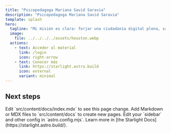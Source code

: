 ```yaml
---
title: "Psicopedagoga Mariana Savid Saravia"
description: "Psicopedagoga Mariana Savid Saravia"
template: splash
hero:
  tagline: "Mi misión es clara: forjar una ciudadanía digital plena, saludable, responsable, participativa, creativa, positiva y crítica, que ofrezca oportunidades a niños, niñas, adolescentes, juventudes, familias, educadores y profesionales de la salud y educación."
  image:
    file: ../../../../assets/houston.webp
  actions:
    - text: Acceder al material
      link: /login
      icon: right-arrow
    - text: Conocer más
      link: https://starlight.astro.build
      icon: external
      variant: minimal
---
```



## Next steps

<CardGrid stagger>
  <Card title="Update content" icon="pencil">
    Edit `src/content/docs/index.mdx` to see this page change.
  </Card>
  <Card title="Add new content" icon="add-document">
    Add Markdown or MDX files to `src/content/docs` to create new pages.
  </Card>
  <Card title="Configure your site" icon="setting">
    Edit your `sidebar` and other config in `astro.config.mjs`.
  </Card>
  <Card title="Read the docs" icon="open-book">
    Learn more in [the Starlight Docs](https://starlight.astro.build/).
  </Card>
</CardGrid>
